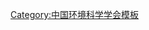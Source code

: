 {{Navbox
| name   = 中国环境科学学会第二届理事会
| title  = [[中国环境科学学会]]第二届理事会
| above  = 1984年1月－1990年12月
| bodyclass = hlist
| group1 = 理事长
| list1  = [[李景昭]]
| group2 = 副理事长
| list2  = 
* [[曲格平]]
* [[马世骏]]
* [[陈西平]]
* [[蔡宏道]]
| group3 = 秘书长
| list3  = [[曲格平]]（兼）
| group4 = 副秘书长
| list4  = 
* [[朱钟杰]]（专职常务）
* [[郭方|郭　方]]
* [[刘天齐]]
* [[舒惠芬]]
| group5 = 常务理事
| list5  = 
* [[马大猷]]
* [[马世骏]]
* [[凡明|凡　明]]
* [[王文兴]]
* [[王德铭]]
* [[方丹群]]
* [[刘天齐]]
* [[刘培桐]]
* [[刘静宜]]
* [[朱钟杰]]
* [[朱震达]]
* [[曲格平]]
* [[李苏|李　苏]]
* [[李国鼎]]
* [[李宪法]]
* [[李家瑞]]
* [[李景昭]]
* [[余贻骥]]
* [[吴宏美]]
* [[吴宝铃]]
* [[吴鹏鸣]]
* [[陈西平]]
* [[金瑞林]]
* [[张家麟]]
* [[章申|章　申]]
* [[郭方|郭　方]]
* [[段伯萍]]
* [[胡家骏]]
* [[钮式如]]
* [[夏家淇]]
* [[高拯民]]
* [[盛愉|盛　愉]]
* [[舒惠芬]]
* [[蔡宏道]]
* [[傅立勋]]
* [[宋昌龄]]
| group6 = 顾问
| list6  = 
* [[于光遠]]
* [[过祖源]]
* [[过基同]]
* [[买永彬]]
* [[曲仲湘]]
* [[吴中伦]]
* [[吴锦|吴　锦]]
* [[芮沐|芮　沐]]
* [[汪寅人]]
* [[陈绎勤]]
* [[张书农]]
* [[杨铭鼎]]
* [[费孝通]]
* [[赵宗燠]]
* [[胡汉升]]
* [[陶葆楷]]
* [[顾康乐]]
* [[曾呈奎]]
* [[薛葆鼎]]
}}<noinclude>
{{collapsible option}}
[[Category:中国环境科学学会模板]]
</noinclude>